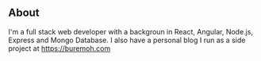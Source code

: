 ## About

I'm a full stack web developer with a backgroun in React, Angular, Node.js, Express and Mongo Database. I also have a personal blog I run as a side project at https://buremoh.com
